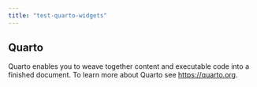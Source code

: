 ```yaml
---
title: "test-quarto-widgets"
---
```


## Quarto

Quarto enables you to weave together content and executable code into a finished document. To learn more about Quarto see <https://quarto.org>.
